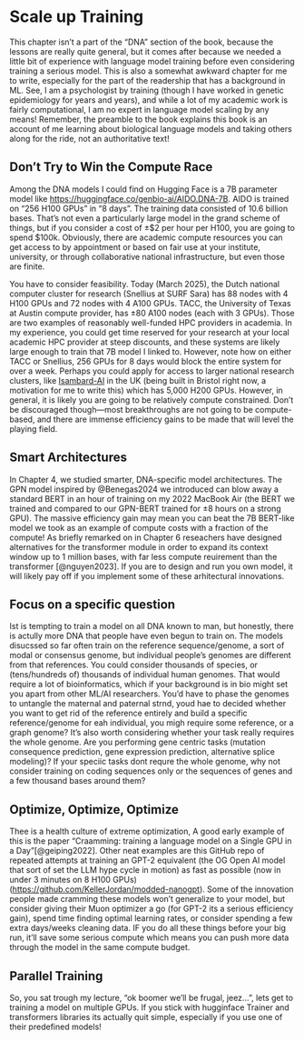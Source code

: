 # Scale up Training {.unnumbered}

This chapter isn't a part of the "DNA" section of the book, because the lessons are really quite general, but it comes after because we needed a little bit of experience with language model training before even considering training a serious model. This is also a somewhat awkward chapter for me to write, especially for the part of the readership that has a background in ML. See, I am a psychologist by training (though I have worked in genetic epidemiology for years and years), and while a lot of my academic work is fairly computational, I am no expert in language model scaling by any means! Remember, the preamble to the book explains this book is an account of me learning about biological language models and taking others along for the ride, not an authoritative text!

## Don't Try to Win the Compute Race

Among the DNA models I could find on Hugging Face is a 7B parameter model like <https://huggingface.co/genbio-ai/AIDO.DNA-7B>. AIDO is trained on "256 H100 GPUs" in "8 days". The training data consisted of 10.6 billion bases. That's not even a particularly large model in the grand scheme of things, but if you consider a cost of ±\$2 per hour per H100, you are going to spend \$100k. Obviously, there are academic compute resources you can get access to by appointment or based on fair use at your institute, university, or through collaborative national infrastructure, but even those are finite.

You have to consider feasibility. Today (March 2025), the Dutch national computer cluster for research (Snellius at SURF Sara) has 88 nodes with 4 H100 GPUs and 72 nodes with 4 A100 GPUs. TACC, the University of Texas at Austin compute provider, has ±80 A100 nodes (each with 3 GPUs). Those are two examples of reasonably well-funded HPC providers in academia. In my experience, you could get time reserved for your research at your local academic HPC provider at steep discounts, and these systems are likely large enough to train that 7B model I linked to. However, note how on either TACC or Snellius, 256 GPUs for 8 days would block the entire system for over a week. Perhaps you could apply for access to larger national research clusters, like [Isambard-AI](https://www.bristol.ac.uk/news/2023/november/supercomputer-announcement.html) in the UK (being built in Bristol right now, a motivation for me to write this) which has 5,000 H200 GPUs. However, in general, it is likely you are going to be relatively compute constrained. Don't be discouraged though—most breakthroughs are not going to be compute-based, and there are immense efficiency gains to be made that will level the playing field.

## Smart Architectures

In Chapter 4, we studied smarter, DNA-specific model architectures. The GPN model inspired by @Benegas2024 we introduced can blow away a standard BERT in an hour of training on my 2022 MacBook Air (the BERT we trained and compared to our GPN-BERT trained for ±8 hours on a strong GPU). The massive efficiency gain may mean you can beat the 7B BERT-like model we took as an example of compute costs with a fraction of the compute! As briefly remarked on in Chapter 6 reseachers have designed alternatives for the transformer module in order to expand its context window up to 1 million bases, with far less compute reuirement than the transformer [@nguyen2023]. If you are to design and run you own model, it will likely pay off if you implement some of these arhitectural innovations.

## Focus on a specific question

Ist is tempting to train a model on all DNA known to man, but honestly, there is actully more DNA that people have even begun to train on. The models disucssed so far often train on the reference sequence/genome, a sort of modal or consensus genome, but individual people's genomes are different from that references. You could consider thousands of species, or (tens/hundreds of) thousands of individual human genomes. That would require a lot of bioinformatics, which if your background is in bio might set you apart from other ML/AI researchers. You'd have to phase the genomes to untangle the maternal and paternal strnd, youd hae to decided whether you want to get rid of the reference entirely and build a specific reference/genome for eah individual, you migh require some reference, or a graph genome? It's also worth considering whether your task really requires the whole genome. Are you performing gene centric tasks (mutation consequence prediction, gene expression prediction, alternative splice modeling)? If your speciic tasks dont requre the whole genome, why not consider training on coding sequences only or the sequences of genes and a few thousand bases around them?

## Optimize, Optimize, Optimize

Thee is a health culture of extreme optimization, A good early example of this is the paper "Craamming: training a language model on a Single GPU in a Day"[@geiping2022]. Other neat examples are this GitHub repo of repeated attempts at training an GPT-2 equivalent (the OG Open AI model that sort of set the LLM hype cycle in motion) as fast as possible (now in under 3 minutes on 8 H100 GPUs) (<https://github.com/KellerJordan/modded-nanogpt>). Some of the innovation people made cramming these models won't generalize to your model, but consider giving their Muon optimizer a go (for GPT-2 its a serious efficiency gain), spend time finding optimal learning rates, or consider spending a few extra days/weeks cleaning data. IF you do all these things before your big run, it'll save some serious compute which means you can push more data through the model in the same compute budget.

## Parallel Training

So, you sat trough my lecture, "ok boomer we'll be frugal, jeez...", lets get to training a model on multiple GPUs. If you stick with hugginface Trainer and transformers libraries its actually quit simple, especially if you use one of their predefined models!